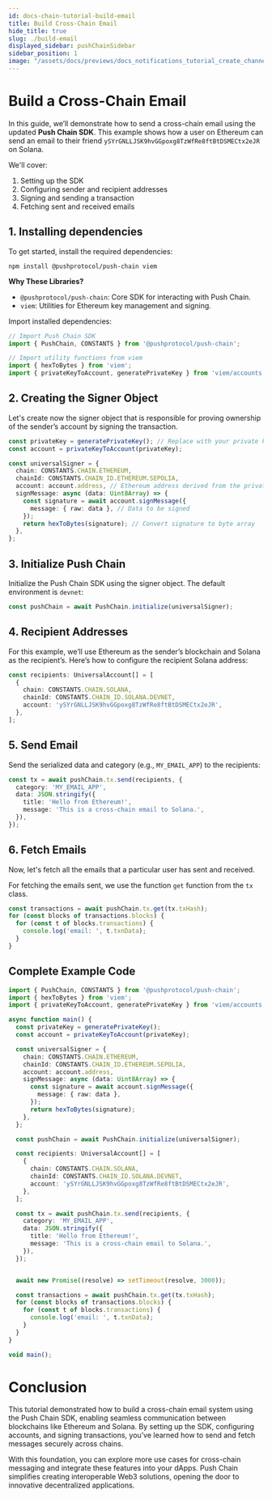 ```yaml
---
id: docs-chain-tutorial-build-email
title: Build Cross-Chain Email
hide_title: true
slug: ./build-email
displayed_sidebar: pushChainSidebar
sidebar_position: 1
image: "/assets/docs/previews/docs_notifications_tutorial_create_channel--creating_your_channel.png"
---
```


# Build a Cross-Chain Email

In this guide, we’ll demonstrate how to send a cross-chain email using the updated **Push Chain SDK**. This example shows how a user on Ethereum can send an email to their friend `ySYrGNLLJSK9hvGGpoxg8TzWfRe8ftBtDSMECtx2eJR` on Solana.

We'll cover:
1. Setting up the SDK
2. Configuring sender and recipient addresses
3. Signing and sending a transaction
4. Fetching sent and received emails


<head>
  <title>{`Cross-Chain Email | Tutorial | Push Chain | Push Documentation`}</title>
</head>

## 1. Installing dependencies

To get started, install the required dependencies:

```shell
npm install @pushprotocol/push-chain viem
```

**Why These Libraries?**

-	`@pushprotocol/push-chain`: Core SDK for interacting with Push Chain.
-	`viem`: Utilities for Ethereum key management and signing.

Import installed dependencies:

```typescript
// Import Push Chain SDK
import { PushChain, CONSTANTS } from '@pushprotocol/push-chain';

// Import utility functions from viem
import { hexToBytes } from 'viem';
import { privateKeyToAccount, generatePrivateKey } from 'viem/accounts';
```

## 2. Creating the Signer Object

Let's create now the signer object that is responsible for proving ownership of the sender’s account by signing the transaction.

```typescript
const privateKey = generatePrivateKey(); // Replace with your private key
const account = privateKeyToAccount(privateKey);

const universalSigner = {
  chain: CONSTANTS.CHAIN.ETHEREUM,
  chainId: CONSTANTS.CHAIN_ID.ETHEREUM.SEPOLIA,
  account: account.address, // Ethereum address derived from the private key
  signMessage: async (data: Uint8Array) => {
    const signature = await account.signMessage({
      message: { raw: data }, // Data to be signed
    });
    return hexToBytes(signature); // Convert signature to byte array
  },
};
```

## 3. Initialize Push Chain

Initialize the Push Chain SDK using the signer object. The default environment is `devnet`:

```typescript
const pushChain = await PushChain.initialize(universalSigner);
```

## 4. Recipient Addresses

For this example, we’ll use Ethereum as the sender’s blockchain and Solana as the recipient’s. Here’s how to configure the recipient Solana address:

```typescript
const recipients: UniversalAccount[] = [
  {
    chain: CONSTANTS.CHAIN.SOLANA,
    chainId: CONSTANTS.CHAIN_ID.SOLANA.DEVNET,
    account: 'ySYrGNLLJSK9hvGGpoxg8TzWfRe8ftBtDSMECtx2eJR',
  },
];
```

## 5. Send Email

Send the serialized data and category (e.g., `MY_EMAIL_APP`) to the recipients:

```typescript
const tx = await pushChain.tx.send(recipients, {
  category: 'MY_EMAIL_APP',
  data: JSON.stringify({
    title: 'Hello from Ethereum!',
    message: 'This is a cross-chain email to Solana.',
  }),
});
```

## 6. Fetch Emails

Now, let's fetch all the emails that a particular user has sent and received.

For fetching the emails sent, we use the function `get` function from the `tx` class.

```typescript
const transactions = await pushChain.tx.get(tx.txHash);
for (const blocks of transactions.blocks) {
  for (const t of blocks.transactions) {
    console.log('email: ', t.txnData);
  }
}
```

## Complete Example Code

```typescript
import { PushChain, CONSTANTS } from '@pushprotocol/push-chain';
import { hexToBytes } from 'viem';
import { privateKeyToAccount, generatePrivateKey } from 'viem/accounts';

async function main() {
  const privateKey = generatePrivateKey();
  const account = privateKeyToAccount(privateKey);

  const universalSigner = {
    chain: CONSTANTS.CHAIN.ETHEREUM,
    chainId: CONSTANTS.CHAIN_ID.ETHEREUM.SEPOLIA,
    account: account.address,
    signMessage: async (data: Uint8Array) => {
      const signature = await account.signMessage({
        message: { raw: data },
      });
      return hexToBytes(signature);
    },
  };

  const pushChain = await PushChain.initialize(universalSigner);

  const recipients: UniversalAccount[] = [
    {
      chain: CONSTANTS.CHAIN.SOLANA,
      chainId: CONSTANTS.CHAIN_ID.SOLANA.DEVNET,
      account: 'ySYrGNLLJSK9hvGGpoxg8TzWfRe8ftBtDSMECtx2eJR',
    },
  ];

  const tx = await pushChain.tx.send(recipients, {
    category: 'MY_EMAIL_APP',
    data: JSON.stringify({
      title: 'Hello from Ethereum!',
      message: 'This is a cross-chain email to Solana.',
    }),
  });


  await new Promise((resolve) => setTimeout(resolve, 3000));

  const transactions = await pushChain.tx.get(tx.txHash);
  for (const blocks of transactions.blocks) {
    for (const t of blocks.transactions) {
      console.log('email: ', t.txnData);
    }
  }
}

void main();
```

# Conclusion

This tutorial demonstrated how to build a cross-chain email system using the Push Chain SDK, enabling seamless communication between blockchains like Ethereum and Solana. By setting up the SDK, configuring accounts, and signing transactions, you’ve learned how to send and fetch messages securely across chains.

With this foundation, you can explore more use cases for cross-chain messaging and integrate these features into your dApps. Push Chain simplifies creating interoperable Web3 solutions, opening the door to innovative decentralized applications. 

